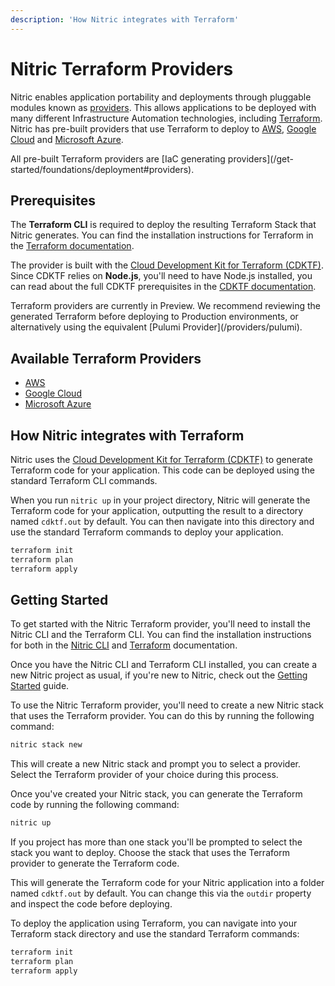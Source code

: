 ```yaml
---
description: 'How Nitric integrates with Terraform'
---
```


# Nitric Terraform Providers

Nitric enables application portability and deployments through pluggable modules known as [providers](/get-started/foundations/deployment#providers). This allows applications to be deployed with many different Infrastructure Automation technologies, including [Terraform](https://www.terraform.io/). Nitric has pre-built providers that use Terraform to deploy to [AWS](/providers/terraform/aws), [Google Cloud](/providers/terraform/gcp) and [Microsoft Azure](/providers/terraform/azure).

<Note>
  All pre-built Terraform providers are [IaC generating
  providers](/get-started/foundations/deployment#providers).
</Note>

## Prerequisites

The **Terraform CLI** is required to deploy the resulting Terraform Stack that Nitric generates. You can find the installation instructions for Terraform in the [Terraform documentation](https://learn.hashicorp.com/tutorials/terraform/install-cli).

The provider is built with the [Cloud Development Kit for Terraform (CDKTF)](https://developer.hashicorp.com/terraform/cdktf). Since CDKTF relies on **Node.js**, you'll need to have Node.js installed, you can read about the full CDKTF prerequisites in the [CDKTF documentation](https://developer.hashicorp.com/terraform/tutorials/cdktf/cdktf-install#prerequisites).

<Note>
  Terraform providers are currently in Preview. We recommend reviewing the
  generated Terraform before deploying to Production environments, or
  alternatively using the equivalent [Pulumi Provider](/providers/pulumi).
</Note>

## Available Terraform Providers

- [AWS](/providers/terraform/aws)
- [Google Cloud](/providers/terraform/gcp)
- [Microsoft Azure](/providers/terraform/azure)

## How Nitric integrates with Terraform

Nitric uses the [Cloud Development Kit for Terraform (CDKTF)](https://developer.hashicorp.com/terraform/cdktf) to generate Terraform code for your application. This code can be deployed using the standard Terraform CLI commands.

When you run `nitric up` in your project directory, Nitric will generate the Terraform code for your application, outputting the result to a directory named `cdktf.out` by default. You can then navigate into this directory and use the standard Terraform commands to deploy your application.

```bash
terraform init
terraform plan
terraform apply
```

## Getting Started

To get started with the Nitric Terraform provider, you'll need to install the Nitric CLI and the Terraform CLI. You can find the installation instructions for both in the [Nitric CLI](/reference/cli) and [Terraform](https://learn.hashicorp.com/tutorials/terraform/install-cli) documentation.

Once you have the Nitric CLI and Terraform CLI installed, you can create a new Nitric project as usual, if you're new to Nitric, check out the [Getting Started](/get-started/quickstart) guide.

To use the Nitric Terraform provider, you'll need to create a new Nitric stack that uses the Terraform provider. You can do this by running the following command:

```bash
nitric stack new
```

This will create a new Nitric stack and prompt you to select a provider. Select the Terraform provider of your choice during this process.

Once you've created your Nitric stack, you can generate the Terraform code by running the following command:

```bash
nitric up
```

<Note>
  If you project has more than one stack you'll be prompted to select the stack
  you want to deploy. Choose the stack that uses the Terraform provider to
  generate the Terraform code.
</Note>

This will generate the Terraform code for your Nitric application into a folder named `cdktf.out` by default. You can change this via the `outdir` property and inspect the code before deploying.

To deploy the application using Terraform, you can navigate into your Terraform stack directory and use the standard Terraform commands:

```bash
terraform init
terraform plan
terraform apply
```
